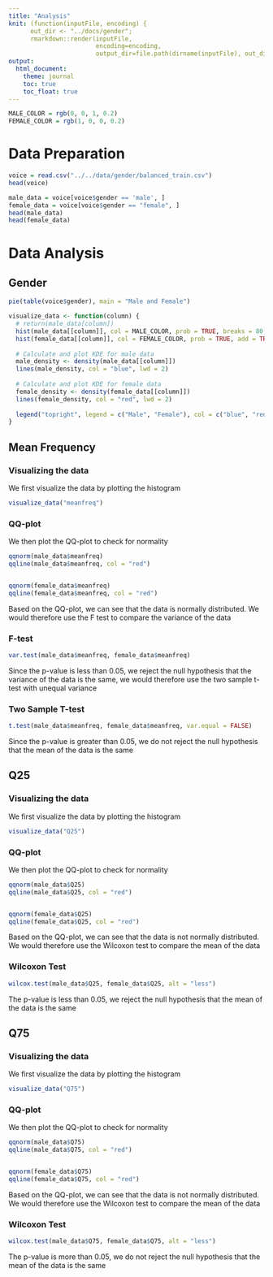 ```yaml
---
title: "Analysis"
knit: (function(inputFile, encoding) {
      out_dir <- "../docs/gender";
      rmarkdown::render(inputFile,
                        encoding=encoding,
                        output_dir=file.path(dirname(inputFile), out_dir))})
output:
  html_document:
    theme: journal
    toc: true
    toc_float: true
---
```


```r
MALE_COLOR = rgb(0, 0, 1, 0.2)
FEMALE_COLOR = rgb(1, 0, 0, 0.2)
```

# Data Preparation

```r
voice = read.csv("../../data/gender/balanced_train.csv")
head(voice)
```

```r
male_data = voice[voice$gender == 'male', ]
female_data = voice[voice$gender == "female", ]
head(male_data)
head(female_data)
```

# Data Analysis

## Gender

```r
pie(table(voice$gender), main = "Male and Female")
```

```r
visualize_data <- function(column) {
  # return(male_data[column])
  hist(male_data[[column]], col = MALE_COLOR, prob = TRUE, breaks = 80, border = "white", main = sprintf("Histogram and KDE of %s", column))
  hist(female_data[[column]], col = FEMALE_COLOR, prob = TRUE, add = TRUE, breaks = 80, border = "white")
  
  # Calculate and plot KDE for male data
  male_density <- density(male_data[[column]])
  lines(male_density, col = "blue", lwd = 2)
  
  # Calculate and plot KDE for female data
  female_density <- density(female_data[[column]])
  lines(female_density, col = "red", lwd = 2)
  
  legend("topright", legend = c("Male", "Female"), col = c("blue", "red"), lwd = 2, fill = c(MALE_COLOR, FEMALE_COLOR))
}
```


## Mean Frequency

### Visualizing the data

We first visualize the data by plotting the histogram 

```r
visualize_data("meanfreq")
```
### QQ-plot

We then plot the QQ-plot to check for normality

```r
qqnorm(male_data$meanfreq)
qqline(male_data$meanfreq, col = "red")


qqnorm(female_data$meanfreq)
qqline(female_data$meanfreq, col = "red")
```
Based on the QQ-plot, we can see that the data is normally distributed. We would therefore use the F test to compare the variance of the data

### F-test

```r
var.test(male_data$meanfreq, female_data$meanfreq)
```
Since the p-value is less than 0.05, we reject the null hypothesis that the variance of the data is the same, we would therefore use the two sample t-test with unequal variance

### Two Sample T-test

```r
t.test(male_data$meanfreq, female_data$meanfreq, var.equal = FALSE)
```
Since the p-value is greater than 0.05, we do not reject the null hypothesis that the mean of the data is the same

## Q25

### Visualizing the data

We first visualize the data by plotting the histogram 

```r
visualize_data("Q25")
```

### QQ-plot

We then plot the QQ-plot to check for normality

```r
qqnorm(male_data$Q25)
qqline(male_data$Q25, col = "red")


qqnorm(female_data$Q25)
qqline(female_data$Q25, col = "red")
```
Based on the QQ-plot, we can see that the data is not normally distributed. We would therefore use the Wilcoxon test to compare the mean of the data

### Wilcoxon Test

```r
wilcox.test(male_data$Q25, female_data$Q25, alt = "less")
```
The p-value is less than 0.05, we reject the null hypothesis that the mean of the data is the same

## Q75

### Visualizing the data

We first visualize the data by plotting the histogram 

```r
visualize_data("Q75")
```
### QQ-plot

We then plot the QQ-plot to check for normality

```r
qqnorm(male_data$Q75)
qqline(male_data$Q75, col = "red")


qqnorm(female_data$Q75)
qqline(female_data$Q75, col = "red")
```
Based on the QQ-plot, we can see that the data is not normally distributed. We would therefore use the Wilcoxon test to compare the mean of the data

### Wilcoxon Test

```r
wilcox.test(male_data$Q75, female_data$Q75, alt = "less")
```
The p-value is more than 0.05, we do not reject the null hypothesis that the mean of the data is the same
